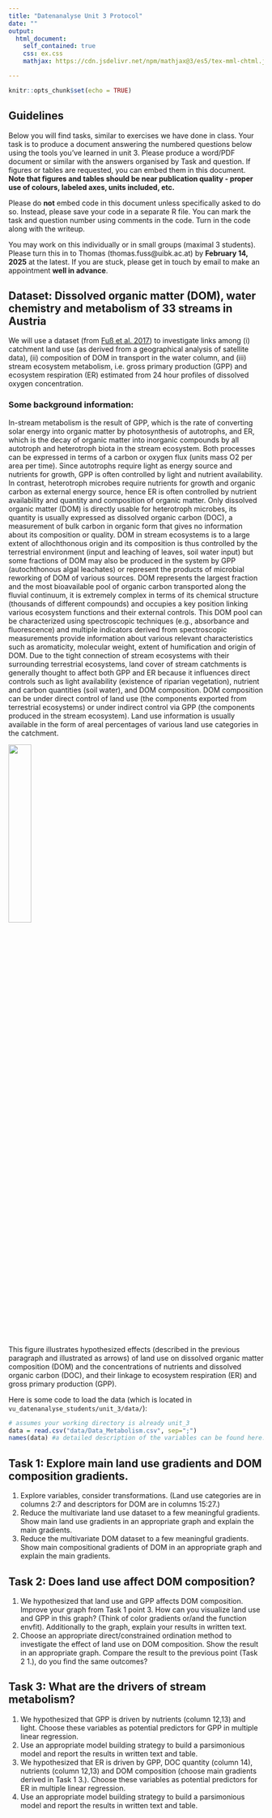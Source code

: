 ---
title: "Datenanalyse Unit 3 Protocol"
date: ""
output: 
  html_document:
    self_contained: true
    css: ex.css
    mathjax: https://cdn.jsdelivr.net/npm/mathjax@3/es5/tex-mml-chtml.js

---

```{r setup, include=FALSE}
knitr::opts_chunk$set(echo = TRUE)
```

## Guidelines

Below you will find tasks, similar to exercises we have done in class. Your task is to produce a document answering the numbered questions below using the tools you've learned in unit 3. Please produce a word/PDF document or similar with the answers organised by Task and question. If figures or tables are requested, you can embed them in this document. **Note that figures and tables should be near publication quality - proper use of colours, labeled axes, units included, etc.**

Please do **not** embed code in this document unless specifically asked to do so. Instead, please save your code in a separate R file. You can mark the task and question number using comments in the code. Turn in the code along with the writeup.

You may work on this individually or in small groups (maximal 3 students). Please turn this in to Thomas (thomas.fuss@uibk.ac.at) by **February 14, 2025** at the latest. If you are stuck, please get in touch by email to make an appointment **well in advance**.

## Dataset: Dissolved organic matter (DOM), water chemistry and metabolism of 33 streams in Austria
We will use a dataset (from [Fuß et al. 2017](https://onlinelibrary.wiley.com/doi/10.1111/fwb.12887)) to investigate links among (i) catchment land use (as derived from a geographical analysis of satellite data), (ii) composition of DOM in transport in the water column, and (iii) stream ecosystem metabolism, i.e. gross primary production (GPP) and ecosystem respiration (ER) estimated from 24 hour profiles of dissolved oxygen concentration.

### Some background information:
In-stream metabolism is the result of GPP, which is the rate of converting solar energy into organic matter by photosynthesis of autotrophs, and ER, which is the decay of organic matter into inorganic compounds by all autotroph and heterotroph biota in the stream ecosystem. Both processes can be expressed in terms of a carbon or oxygen flux (units mass O2 per area per time). Since autotrophs require light as energy source and nutrients for growth, GPP is often controlled by light and nutrient availability. In contrast, heterotroph microbes require nutrients for growth and organic carbon as external energy source, hence ER is often controlled by nutrient availability and quantity and composition of organic matter. Only dissolved organic matter (DOM) is directly usable for heterotroph microbes, its quantity is usually expressed as dissolved organic carbon (DOC), a measurement of bulk carbon in organic form that gives no information about its composition or quality. DOM in stream ecosystems is to a large extent of allochthonous origin and its composition is thus controlled by the terrestrial environment (input and leaching of leaves, soil water input) but some fractions of DOM may also be produced in the system by GPP (autochthonous algal leachates) or represent the products of microbial reworking of DOM of various sources. DOM represents the largest fraction and the most bioavailable pool of organic carbon transported along the fluvial continuum, it is extremely complex in terms of its chemical structure (thousands of different compounds) and occupies a key position linking various ecosystem functions and their external controls. This DOM pool can be characterized using spectroscopic techniques (e.g., absorbance and fluorescence) and multiple indicators derived from spectroscopic measurements provide information about various relevant characteristics such as aromaticity, molecular weight, extent of humification and origin of DOM. Due to the tight connection of stream ecosystems with their surrounding terrestrial ecosystems, land cover of stream catchments is generally thought to affect both GPP and ER because it influences direct controls such as light availability (existence of riparian vegetation), nutrient and carbon quantities (soil water), and DOM composition. DOM composition can be under direct control of land use (the components exported from terrestrial ecosystems) or under indirect control via GPP (the components produced in the stream ecosystem). Land use information is usually available in the form of areal percentages of various land use categories in the catchment.

![](img/Metabolism_Hypotheses_Fig.JPG){width=30%}

This figure illustrates hypothesized effects (described in the previous paragraph and illustrated as arrows) of land use on dissolved organic matter composition (DOM) and the concentrations of nutrients and dissolved organic carbon (DOC), and their linkage to ecosystem respiration (ER) and gross primary production (GPP).

Here is some code to load the data (which is located in `vu_datenanalyse_students/unit_3/data/`):
```{r data_load, eval = FALSE}
# assumes your working directory is already unit_3
data = read.csv("data/Data_Metabolism.csv", sep=";")
names(data) #a detailed description of the variables can be found here: vu_datenanalyse_students/unit_3/data/Data_Metabolism.xlsx
```


## Task 1: Explore main land use gradients and DOM composition gradients.

1. Explore variables, consider transformations. (Land use categories are in columns 2:7 and descriptors for DOM are in columns 15:27.) 
2. Reduce the multivariate land use dataset to a few meaningful gradients. Show main land use gradients in an appropriate graph and explain the main gradients.
3. Reduce the multivariate DOM dataset to a few meaningful gradients. Show main compositional gradients of DOM in an appropriate graph and explain the main gradients.

## Task 2: Does land use affect DOM composition?

1. We hypothesized that land use and GPP affects DOM composition. Improve your graph from Task 1 point 3. How can you visualize land use and GPP in this graph? (Think of color gradients or/and the function envfit). Additionally to the graph, explain your results in written text. 
2. Choose an appropriate direct/constrained ordination method to investigate the effect of land use on DOM composition. Show the result in an appropriate graph. Compare the result to the previous point (Task 2 1.), do you find the same outcomes?

## Task 3: What are the drivers of stream metabolism?

1. We hypothesized that GPP is driven by nutrients (column 12,13) and light. Choose these variables as potential predictors for GPP in multiple linear regression.
2. Use an appropriate model building strategy to build a parsimonious model and report the results in written text and table.
3. We hypothesized that ER is driven by GPP, DOC quantity (column 14), nutrients (column 12,13) and DOM composition (choose main gradients derived in Task 1 3.). Choose these variables as potential predictors for ER in multiple linear regression.
4. Use an appropriate model building strategy to build a parsimonious model and report the results in written text and table.


